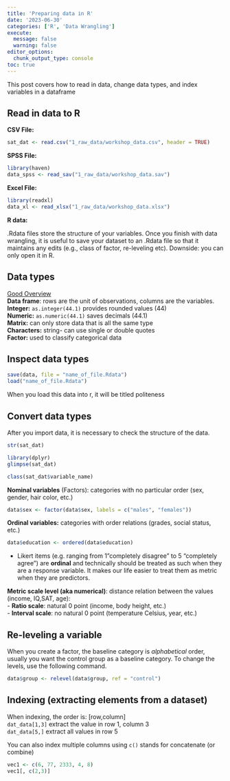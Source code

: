 ```yaml
---
title: 'Preparing data in R'
date: '2023-06-30'
categories: ['R', 'Data Wrangling']
execute: 
  message: false
  warning: false
editor_options: 
  chunk_output_type: console
toc: true
---
```


This post covers how to read in data, change data types, and index variables in a dataframe

## Read in data to R

**CSV File:**

```r
sat_dat <- read.csv("1_raw_data/workshop_data.csv", header = TRUE)
```

**SPSS File:**

```r
library(haven) 
data_spss <- read_sav("1_raw_data/workshop_data.sav")
```

**Excel File:**

```r
library(readxl)
data_xl <- read_xlsx("1_raw_data/workshop_data.xlsx")
```

**R data:**

.Rdata files store the structure of your variables. Once you finish with data wrangling, it is useful to save your dataset to an .Rdata file so that it maintains any edits (e.g., class of factor, re-leveling etc). Downside: you can only open it in R.

## Data types

[Good Overview](https://swcarpentry.github.io/r-novice-inflammation/13-supp-data-structures)\
**Data frame**: rows are the unit of observations, columns are the variables.\
**Integer:** `as.integer(44.1)` provides rounded values (44)\
**Numeric:** `as.numeric(44.1)` saves decimals (44.1)\
**Matrix:** can only store data that is all the same type\
**Characters:** string- can use single or double quotes\
**Factor:** used to classify categorical data

## Inspect data types

```r
save(data, file = "name_of_file.Rdata")
load("name_of_file.Rdata") 
```

When you load this data into r, it will be titled politeness

## Convert data types

After you import data, it is necessary to check the structure of the data. <br>

```r
str(sat_dat)

library(dplyr)
glimpse(sat_dat)

class(sat_dat$variable_name)
```

**Nominal variables** (Factors): categories with no particular order (sex, gender, hair color, etc.) <br />

```r
data$sex <- factor(data$sex, labels = c("males", "females"))
```

**Ordinal variables:** categories with order relations (grades, social status, etc.) <br />

```r
data$education <- ordered(data$education)
```

-   Likert items (e.g. ranging from 1"completely disagree" to 5 "completely agree") are **ordinal** and technically should be treated as such when they are a response variable. It makes our life easier to treat them as metric when they are predictors. <br />

**Metric scale level (aka numerical)**: distance relation between the values (income, IQ,SAT, age):<br /> - **Ratio scale**: natural 0 point (income, body height, etc.)<br /> - **Interval scale**: no natural 0 point (temperature Celsius, year, etc.)

## Re-leveling a variable

When you create a factor, the baseline category is *alphabetical* order, usually you want the control group as a baseline category. To change the levels, use the following command.

```r
data$group <- relevel(data$group, ref = "control")
```

## Indexing (extracting elements from a dataset)

When indexing, the order is: \[row,column\] <br /> `dat_data[1,3]` extract the value in row 1, column 3 <br /> `dat_data[5,]` extract all values in row 5 <br />

You can also index multiple columns using `c()` stands for concatenate (or combine)

```r
vec1 <- c(6, 77, 2333, 4, 8)
vec1[, c(2,3)]
```
